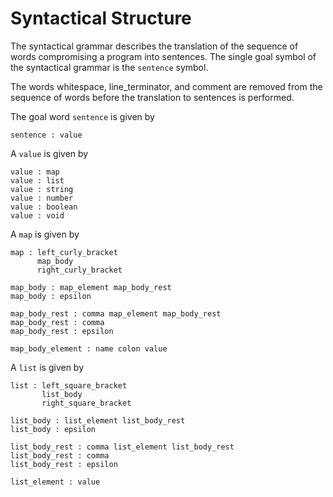 # Syntactical Structure
The syntactical grammar describes the translation of the sequence of words compromising a program into sentences.
The single goal symbol of the syntactical grammar is the `sentence` symbol.

The words whitespace, line_terminator, and comment are removed from the sequence of words before the translation to sentences is performed.


The goal word `sentence` is given by
```
sentence : value
```

A `value` is given by
```
value : map
value : list
value : string
value : number
value : boolean
value : void
```

A `map` is given by
```
map : left_curly_bracket
      map_body
      right_curly_bracket

map_body : map_element map_body_rest
map_body : epsilon

map_body_rest : comma map_element map_body_rest
map_body_rest : comma
map_body_rest : epsilon

map_body_element : name colon value
```

A `list` is given by
```
list : left_square_bracket
       list_body
       right_square_bracket

list_body : list_element list_body_rest
list_body : epsilon

list_body_rest : comma list_element list_body_rest
list_body_rest : comma
list_body_rest : epsilon

list_element : value
```
